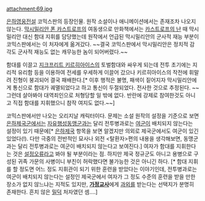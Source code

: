 attachment:69.jpg

[[은하영웅전설]] 코믹스판의 등장인물. 원작 소설이나 애니메이션에서는 존재조차 나오지 않는다.
[[막시밀리안 폰 카스트로프]]의 여동생으로 만화책에서는 [[카스트로프의 난]] 때 막시밀리안 대신 함대 지휘를 담당했는데 원작에서 언급된 막시밀리안의 군사적 재능 부분이 코믹스판에서는 이 처자에게 옮겨갔다. ~~결국 코믹스판에서 막시밀리안은 정치적 감각도 군사적 재능도 없는 캐무능한 놈이 되어버렸다.~~

함대를 이끌고 [[지크프리트 키르히아이스]]의 토벌함대와 싸우게 되는데 전투 초기에는 지리적 유리함 등을 이용하여 전세를 우세하게 이끌어 갔으나 키르히아이스의 작전에 휘말려 진형이 붕괴되어 결국 패배한다.[* 이후 행적은 불명, 패색이 짙어지자 막시밀리안에게 통신으로 함대가 궤멸되었다고 하고 통신이 두절되었다. 전사한 것으로 추정된다. ~~그런데 살아봐야 대역죄인으로 처형당할 일 밖에 없다. 반란에 강제로 참여한것도 아니고 직접 함대를 지휘했으니 참작 여지도 없다.~~]

코믹스판에서만 나오는 오리지날 캐릭터이다. 문제는 소설 원작의 설정을 기준으로 보면 [[은하제국(은하영웅전설)|은하제국군]]에서는 [[자유행성동맹군]]과는 달리 전투병과로는 [[여군]]이 배치되지 않는다는 설정이 있기 때문에[* [[은하제국(은하영웅전설)|은하제국]] 항목을 보면 알겠지만 의외로 제국군에서도 여군이 있긴 있었다(!). 다만 극중의 전반적인 묘사나 외전 <탈환자>편의 내용을 생각해보면, 동맹군과는 달리 전투병과로는 여군이 배치되지 않는다고 보여진다.] 여자가 함대를 지휘한다는 것은 [[설정오류]]라고 봐야 될 부분이라는 점. 하지만 제국 정규군도 아니고 용병으로 구성된 귀족 가문의 사병이니 부친이 허락했다면 불가능한 것은 아니긴 하다. [* 함대 지휘를 할 정도면 어느 정도 지휘관이 되기 위한 훈련을 받았다는 이야기인데, 전투병과로는 여군이 배치되지 않는다는 설정인 제국군에서 여자가 그 정도 수준의 훈련을 받을 만한 장소가 없지 않느냐는 지적도 있지만, '''[[가정교사]]'''에게 [[과외]]를 받는다는 선택지가 분명히 존재한다. 흔치 않은 [[밀덕]] 처자였던 셈….]
